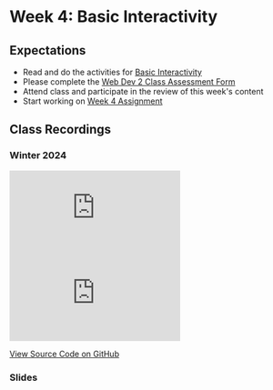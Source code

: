# Week 4: Basic Interactivity

## Expectations

- Read and do the activities for [Basic Interactivity](/week-4/basic-interactivity)
- Please complete the [Web Dev 2 Class Assessment Form](https://forms.office.com/r/1gVxNRWTPs)
- Attend class and participate in the review of this week's content
- Start working on [Week 4 Assignment](/week-4/assignment)

## Class Recordings

### Winter 2024

<iframe
  style={{ width: "100%", aspectRatio: "16/9" }}
  src="https://www.youtube.com/embed/Ysm7AMwEFYo?si=KQvI_MEQpCwKiABB"
  title="YouTube video player"
  frameBorder="0"
  allow="accelerometer; autoplay; clipboard-write; encrypted-media; gyroscope; picture-in-picture; web-share"
  allowFullScreen="allowFullScreen"
></iframe>

<iframe
  style={{ width: "100%", aspectRatio: "16/9" }}
  src="https://www.youtube.com/embed/q0Ntgl6yrbQ?si=TmoaWnTNDTReIjgF"
  title="YouTube video player"
  frameBorder="0"
  allow="accelerometer; autoplay; clipboard-write; encrypted-media; gyroscope; picture-in-picture; web-share"
  allowFullScreen="allowFullScreen"
></iframe>

[View Source Code on GitHub](https://github.com/warsylewicz/webdev2-demos/tree/16ab0b979f277a21eb850dff078640951e588aa8/app/week-4)

### Slides


<Slideshow file="/week-4/slides" />
